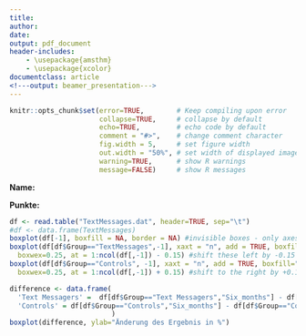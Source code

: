 ```yaml
---
title: 
author:
date: 
output: pdf_document
header-includes: 
    - \usepackage{amsthm}
    - \usepackage{xcolor}
documentclass: article
<!---output: beamer_presentation--->
---
```






<!--- Below are global settings for knitr. You can override any of them by adding the changes to individual chunks --->

```r
knitr::opts_chunk$set(error=TRUE,        # Keep compiling upon error
                      collapse=TRUE,     # collapse by default
                      echo=TRUE,         # echo code by default
                      comment = "#>",    # change comment character
                      fig.width = 5,     # set figure width
                      out.width = "50%", # set width of displayed images
                      warning=TRUE,      # show R warnings
                      message=FALSE)     # show R messages
```


<!--- Solution Region --->
<style>
#solution {
  background-color: #8FBC8F;
  border-style: solid;
  border-color: blue;
  margin-left: 20px;
  margin-bottom: 15px;
  padding: 5px;
}
</style>



<!---**Wintersemester 2016 |Studiengang Data Science | Hochschule Darmstadt **--->




\theoremstyle{break}
\newtheorem{auf}{Aufgabe}

\newcommand{\R}{{\sffamily R} }

\begin{centering}
%\vspace{-2 cm}
\Huge
{\bf ?bung 6}\\
\Large
Explorative Datenanalyse und Visualisierung\\
\normalsize
Wintersemester 2019\\
S. D?hler, S. D?hler (FBMN, h\_da)\\
\end{centering}


\hrulefill

**Name:**

**Punkte:**

\hrulefill


\setcounter{auf}{15}
\begin{auf}
In dieser Aufgabe soll untersucht werden, ob Text-Messaging die Rechtschreibung verschlechtert. Dazu wurde folgendes Experiment durchgef?hrt: Ein Gruppe von 25 Sch?lern wurde sechs Monate lang ermuntert ?ber ihre Smartphones Textnachrichten zu versenden. Einer zweite Gruppe von 25 Sch?lern wurde hingegen sechs Monate lang verboten ?ber ihre Smartphones Textnachrichten zu versenden. Am Anfang und Ende der sechs Monate wurde die Rechtschreibung der Sch?ler durch einen Test gemessen (Details -- auch zur Durchf?hrung des Verbots! -- finden sich in "Discovering Statistics Using R" von Andy Field). Der Datensatz {\ttfamily TextMessages.dat}, den Sie in Moodle finden enth?lt folgende Variablen:
\begin{itemize}
    \item {\ttfamily Group}: Beschreibt, ob die Person zur ersten oder zweiten Gruppe geh?rte.
    \item {\ttfamily Baseline:} Ergebnis des Rechtschreibungstests (in \% Richtige) zu Beginn der sechs Monate
    \item {\ttfamily SixMonths:} Ergebnis des Rechtschreibungstests (in \% Richtige) am Ende der sechs Monate
\end{itemize}
Sie sollen die Ergebnisse des Experiments mit den Methoden aus der LV explorativ analysieren. Einige Hinweise:
\begin{itemize}
    \item Starten Sie zun?chst mit den Rohdaten. N?hern Sie sich dann der Fragestellung indem Sie neue Variablen einf?hren, mit denen Sie dann weiterarbeiten.
    \item Begr?nden Sie, welche Methoden zu welchen Variablentypen passen k?nnten. 
    \item Achten Sie auf Titel, Legende, Achsenbeschriftung Ihrer plots.
\end{itemize}
\end{auf}

\paragraph{L?sung} <!---Hier Schreiben Sie--->

```r
df <- read.table("TextMessages.dat", header=TRUE, sep="\t")
#df <- data.frame(TextMessages)
boxplot(df[-1], boxfill = NA, border = NA) #invisible boxes - only axes and plot area
boxplot(df[df$Group=="TextMessages",-1], xaxt = "n", add = TRUE, boxfill="red", 
  boxwex=0.25, at = 1:ncol(df[,-1]) - 0.15) #shift these left by -0.15
boxplot(df[df$Group=="Controls", -1], xaxt = "n", add = TRUE, boxfill="blue", 
  boxwex=0.25, at = 1:ncol(df[,-1]) + 0.15) #shift to the right by +0.15

difference <- data.frame(
  'Text Messagers' =  df[df$Group=="Text Messagers","Six_months"] - df[df$Group=="Text Messagers","Baseline"],
  'Controls' = df[df$Group=="Controls","Six_months"] - df[df$Group=="Controls","Baseline"]
                         )
boxplot(difference, ylab="Änderung des Ergebnis in %")

```

\paragraph{Anmerkungen/Korrektur} <!---Hier schreibt der Tutor--->

\textcolor{gray}{\hrulefill}

